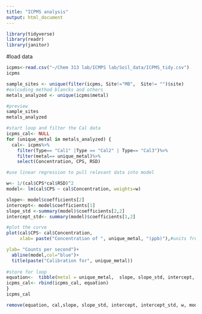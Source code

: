 ```yaml
---
title: "ICPMS analysis"
output: html_document
---
```


```r
library(tidyverse)
library(readr)
library(janitor)

```

#load data
```r
icpms<-read.csv("~/Chem 313 lab/ICMPS lab/Soil_data/ICPMS_tidy.csv")
icpms
```

```r
sample_sites <- unique(filter(icpms, Site!="MB",  Site!= "")$site)
#exlcuding method blancks and others
metals_analyzed <- unique(icpms$metal)

#preview
sample_sites
metals_analyzed

```

```r
#start loop and filter the Cal data
icpms_cal<- NULL
for (unique_metal in metals_analyzed) {
  cal<- icpms%>%
    filter(Type== "Cal1" |Type == "Cal2" | Type== "Cal3")%>%
    filter(metal== unique_metal)%>%
    select(Concentration, CPS, RSD)

#use linear regression to pull relevant data into model

w<- 1/(cal$CPS*cal$RSD)^2
model<- lm(cal$CPS ~ cal$Concentration, weights=w)

slope<- model$coefficients[2]
intercept<- model$coefficients[1]
slope_std <-summary(model)$coefficients[2,2]
intercept_std<- summary(model)$coefficients[1,2]

#plot the curve
plot(cal$CPS~ cal$Concentration,
     xlab= paste("Concentration of ", unique_metal, "(ppb)"),#units from the standard(ug/L)

ylab= "Counts per second")+
  abline(model,col="blue")+
  title(paste("Calibration for", unique_metal))
     
#store for loop
equation<-  tibble(metal = unique_metal,  slope, slope_std, intercept, intercept_std)
icpms_cal<- rbind(icpms_cal, equation)
}
icpms_cal

remove(equation, cal,slope, slope_std, intercept, intercept_std, w, model, unique_metal)
```

